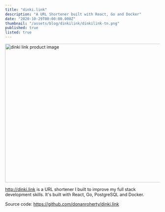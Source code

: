```yaml
---
title: "dinki.link"
description: "A URL Shortener built with React, Go and Docker"
date: "2020-10-29T00:00:00.000Z"
thumbnail: "/assets/blog/dinkilink/dinkilink-tn.png"
published: true
listed: true
---
```


<Image
  src="/assets/blog/dinkilink/dinkilink-bnr.png"
  alt="dinki link product image"
  width="1280"
  height="452"
  layout="responsive"
/>

http://dinki.link is a URL shortener I built to improve my full stack development skills. It's built with React, Go, PostgreSQL and Docker.

Source code: https://github.com/donanroherty/dinki.link
